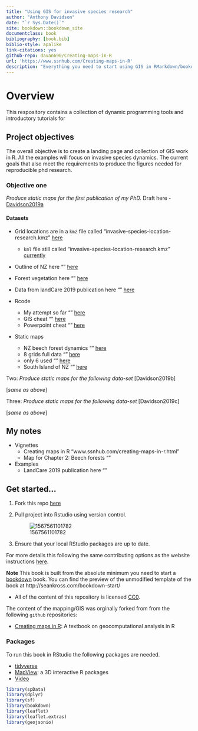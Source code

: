 ```yaml
---
title: "Using GIS for invasive species research"
author: "Anthony Davidson"
date: "`r Sys.Date()`"
site: bookdown::bookdown_site
documentclass: book
bibliography: [book.bib]
biblio-style: apalike
link-citations: yes
github-repo: davan690/Creating-maps-in-R
url: 'https://www.ssnhub.com/Creating-maps-in-R'
description: "Everything you need to start using GIS in RMarkdown/bookdown projects."
---
```


# Overview {#overview}

This respository contains a collection of dynamic programming tools and introductory tutorials for 

## Project objectives

The overall objective is to create a landing page and collection of GIS work in R. All the examples will focus on invasive species dynamics. The current goals that also meet the requirements to produce the figures needed for reproducible phd research.

### Objective one

*Produce static maps for the first publication of my PhD.* 
Draft here - [Davidson2019a](https://www.ssnhub.com/beech-publication-wr/summary.html)

#### Datasets

  - Grid locations are in a `kmz` file called "invasive-species-location-research.kmz" [here](data/google-data/invasive-species-location-research.kmz)
    - `kml` file still called "invasive-species-location-research.kmz" [currently](data/google-data/invasive-species-location-research.kmz)
  - Outline of NZ here "" [here]()
  - Forest vegetation here "" [here]()
  - Data from landCare 2019 publication here "" [here]()

- Rcode
  - My attempt so far "" [here]()
  - GIS cheat "" [here]()
  - Powerpoint cheat "" [here]()

- Static maps
  - NZ beech forest dynamics "" [here]()
  - 8 grids full data "" [here]()
  - only 6 used "" [here]()
  - South Island of NZ "" [here]()

Two: *Produce static maps for the following data-set* [Davidson2019b]

[*same as above*]

Three: *Produce static maps for the following data-set* [Davidson2019c]

[*same as above*]

## My notes

- Vignettes
  - Creating maps in R "www.ssnhub.com/creating-maps-in-r.html"
  - Map for Chapter 2: Beech forests ""

- Examples
  - LandCare 2019 publication here ""

## Get started...

1. Fork this repo [here](www.github.com/davan690/Creating-maps-in-R/)

2. Pull project into Rstudio using version control.

   ![1567561101782](img/fork.PNG)

3. Ensure that your local RStudio packages are up to date.

For more details this following the same contributing options as the website instructions [here](https://www.ssnhub.com/contributing/).

**Note** This book is built from the absolute minimum you need to start a  [bookdown](https://bookdown.org/yihui/bookdown/) book. You can find the preview of the unmodified template of the book at http://seankross.com/bookdown-start/

- All of the content of this repository is licensed [CC0](https://creativecommons.org/publicdomain/zero/1.0/).

The content of the mapping/GIS was orginally forked from from the following `github` repositories:

- [Creating maps in R](https://geocompr.robinlovelace.net/): A textbook on geocomputational analysis in R

### Packages

To run this book in RStudio the following packages are needed.

- [tidyverse]()
- [MapView](https://r-spatial.github.io/mapview/): a 3D interactive R packages
- [Video](https://www.youtube.com/watch?v=GMi1ThlGFMo)

```r
library(spData)
library(dplyr)
library(sf)
library(bookdown)
library(leaflet)
library(leaflet.extras)
library(geojsonio)
```